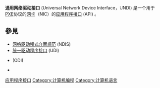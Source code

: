 {{noteTA|G1=IT|
1=zh-cn:网卡; zh-tw:網路卡;}}
{{Unreferenced|time=2011-2-1}}
'''通用网络驱动接口''' (Universal Network Device Interface，UNDI) 是一个用于[[PXE|PXE]]协议的[[网卡|网卡]]（NIC）的[[应用程序接口|应用程序接口]] (API) 。

== 參見 ==
* [[网络驱动程式介面规范|网络驱动程式介面规范]] (NDIS)
* [[统一驱动程序接口|统一驱动程序接口]] (UDI)
* {{tsl|en|Open Data-Link Interface|开放数据链路接口}} (ODI)
* {{tsl|en|PC/TCP Packet Driver|PC/TCP数据包驱动程序}}

{{compu-stub}}

[[Category:应用程序接口|应用程序接口]]
[[Category:计算机编程|Category:计算机编程]]
[[Category:计算机语言|Category:计算机语言]]
